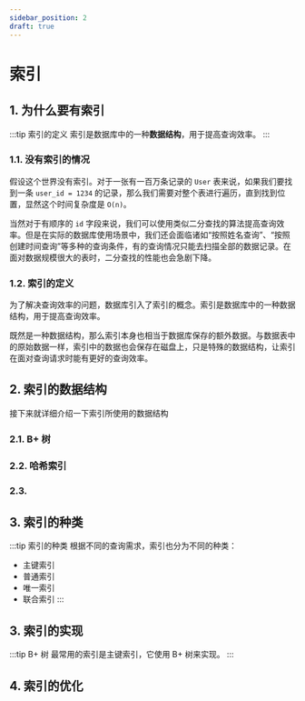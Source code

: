 ```yaml
---
sidebar_position: 2
draft: true
---
```


# 索引

## 1. 为什么要有索引

:::tip 索引的定义
索引是数据库中的一种**数据结构**，用于提高查询效率。
:::

### 1.1. 没有索引的情况

假设这个世界没有索引。对于一张有一百万条记录的 `User` 表来说，如果我们要找到一条 `user_id = 1234` 的记录，那么我们需要对整个表进行遍历，直到找到位置，显然这个时间复杂度是 `O(n)`。

当然对于有顺序的 `id` 字段来说，我们可以使用类似二分查找的算法提高查询效率。但是在实际的数据库使用场景中，我们还会面临诸如“按照姓名查询”、“按照创建时间查询”等多种的查询条件，有的查询情况只能去扫描全部的数据记录。在面对数据规模很大的表时，二分查找的性能也会急剧下降。

### 1.2. 索引的定义

为了解决查询效率的问题，数据库引入了索引的概念。索引是数据库中的一种数据结构，用于提高查询效率。

既然是一种数据结构，那么索引本身也相当于数据库保存的额外数据。与数据表中的原始数据一样，索引中的数据也会保存在磁盘上，只是特殊的数据结构，让索引在面对查询请求时能有更好的查询效率。

## 2. 索引的数据结构

接下来就详细介绍一下索引所使用的数据结构

### 2.1. B+ 树

### 2.2. 哈希索引

### 2.3.

## 3. 索引的种类

:::tip 索引的种类
根据不同的查询需求，索引也分为不同的种类：

- 主键索引
- 普通索引
- 唯一索引
- 联合索引
:::

## 3. 索引的实现

:::tip B+ 树
最常用的索引是主键索引，它使用 B+ 树来实现。
:::

## 4. 索引的优化